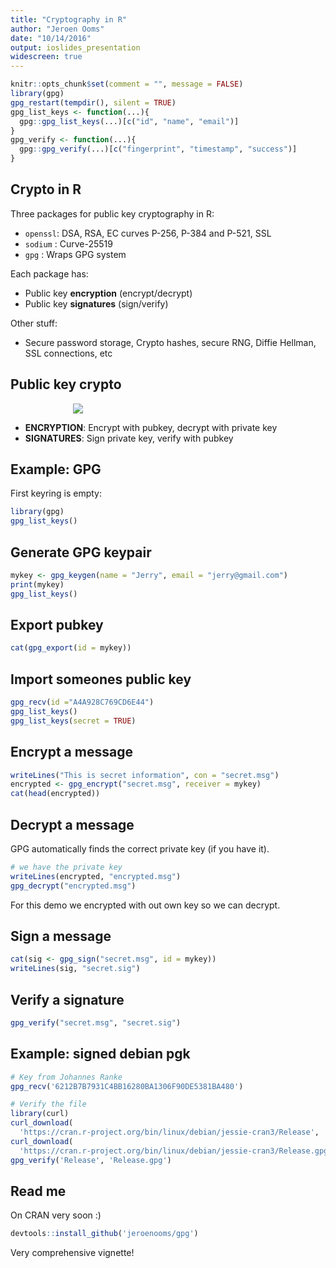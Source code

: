 ```yaml
---
title: "Cryptography in R"
author: "Jeroen Ooms"
date: "10/14/2016"
output: ioslides_presentation
widescreen: true
---
```


```r
knitr::opts_chunk$set(comment = "", message = FALSE)
library(gpg)
gpg_restart(tempdir(), silent = TRUE)
gpg_list_keys <- function(...){
  gpg::gpg_list_keys(...)[c("id", "name", "email")]
}
gpg_verify <- function(...){
  gpg::gpg_verify(...)[c("fingerprint", "timestamp", "success")]
}
```

## Crypto in R

Three packages for public key cryptography in R:

- `openssl`: DSA, RSA, EC curves P-256, P-384 and P-521, SSL
- `sodium` : Curve-25519
- `gpg` : Wraps GPG system

Each package has:

- Public key **encryption** (encrypt/decrypt)
- Public key **signatures** (sign/verify)

Other stuff:

- Secure password storage, Crypto hashes, secure RNG, Diffie Hellman, 
SSL connections, etc


## Public key crypto

<style>
img{margin-left: 100px;}
</style>

![](pubkey.png)


- **ENCRYPTION**: Encrypt with pubkey, decrypt with private key
- **SIGNATURES**: Sign private key, verify with pubkey

## Example: GPG

First keyring is empty:

```r
library(gpg)
gpg_list_keys()
```

## Generate GPG keypair

```r
mykey <- gpg_keygen(name = "Jerry", email = "jerry@gmail.com")
print(mykey)
gpg_list_keys()
```

## Export pubkey

```r
cat(gpg_export(id = mykey))
```

## Import someones public key

```r
gpg_recv(id ="A4A928C769CD6E44")
gpg_list_keys()
gpg_list_keys(secret = TRUE)
```


## Encrypt a message

```r
writeLines("This is secret information", con = "secret.msg")
encrypted <- gpg_encrypt("secret.msg", receiver = mykey)
cat(head(encrypted))
```

## Decrypt a message

GPG automatically finds the correct private key (if you have it).

```r
# we have the private key
writeLines(encrypted, "encrypted.msg")
gpg_decrypt("encrypted.msg")
```

For this demo we encrypted with out own key so we can decrypt.

## Sign a message

```r
cat(sig <- gpg_sign("secret.msg", id = mykey))
writeLines(sig, "secret.sig")
```


## Verify a signature

```r
gpg_verify("secret.msg", "secret.sig")
```

## Example: signed debian pgk

```r
# Key from Johannes Ranke
gpg_recv('6212B7B7931C4BB16280BA1306F90DE5381BA480')

# Verify the file
library(curl)
curl_download(
  'https://cran.r-project.org/bin/linux/debian/jessie-cran3/Release', 'Release')
curl_download(
  'https://cran.r-project.org/bin/linux/debian/jessie-cran3/Release.gpg', 'Release.gpg')
gpg_verify('Release', 'Release.gpg')
```

## Read me

On CRAN very soon :)

```r
devtools::install_github('jeroenooms/gpg')
```

Very comprehensive vignette!
